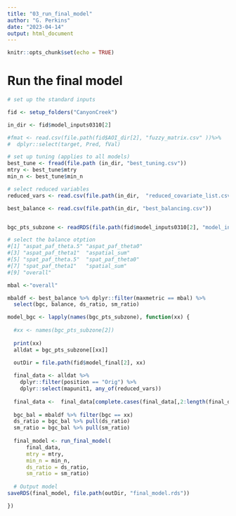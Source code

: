 ```yaml
---
title: "03_run_final_model"
author: "G. Perkins"
date: "2023-04-14"
output: html_document
---
```


```r
knitr::opts_chunk$set(echo = TRUE)
```


# Run the final model 

```r
# set up the standard inputs 

fid <- setup_folders("CanyonCreek")

in_dir <- fid$model_inputs0310[2]

#fmat <- read.csv(file.path(fid$AOI_dir[2], "fuzzy_matrix.csv" ))%>%
#  dplyr::select(target, Pred, fVal)

# set up tuning (applies to all models)
best_tune <- fread(file.path (in_dir, "best_tuning.csv"))
mtry <- best_tune$mtry
min_n <- best_tune$min_n

# select reduced variables
reduced_vars <- read.csv(file.path(in_dir,  "reduced_covariate_list.csv")) %>% pull()

best_balance <- read.csv(file.path(in_dir, "best_balancing.csv"))


bgc_pts_subzone <- readRDS(file.path(fid$model_inputs0310[2], "model_input_pts.rds"))

```

```r

# select the balance otption 
#[1] "aspat_paf_theta.5" "aspat_paf_theta0" 
#[3] "aspat_paf_theta1"  "aspatial_sum"     
#[5] "spat_paf_theta.5"  "spat_paf_theta0"  
#[7] "spat_paf_theta1"   "spatial_sum"      
#[9] "overall"  

mbal <-"overall" 

mbaldf <- best_balance %>% dplyr::filter(maxmetric == mbal) %>%
  select(bgc, balance, ds_ratio, sm_ratio) 

model_bgc <- lapply(names(bgc_pts_subzone), function(xx) {
  
  #xx <- names(bgc_pts_subzone[2])
  
  print(xx)
  alldat = bgc_pts_subzone[[xx]]

  outDir = file.path(fid$model_final[2], xx)
 
  final_data <- alldat %>%
    dplyr::filter(position == "Orig") %>%
    dplyr::select(mapunit1, any_of(reduced_vars))
  
  final_data <-  final_data[complete.cases(final_data[,2:length(final_data)]),]
  
  bgc_bal = mbaldf %>% filter(bgc == xx)
  ds_ratio = bgc_bal %>% pull(ds_ratio)
  sm_ratio = bgc_bal %>% pull(sm_ratio)
  
  final_model <- run_final_model(
      final_data,
      mtry = mtry,
      min_n = min_n,
      ds_ratio = ds_ratio, 
      sm_ratio = sm_ratio)
  
  # Output model 
saveRDS(final_model, file.path(outDir, "final_model.rds"))

})

```
